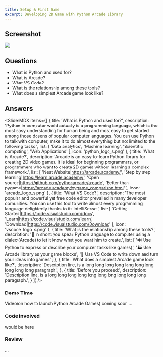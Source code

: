 ```yaml
---
title: Setup & First Game
excerpt: Developing 2D Game with Python Arcade Library
---
```



## Screenshot

<Image src="arcade_course.001.png" colStart="null|2" w="full" overflow="hidden"/>

## Questions

- What is Python and used for?
- What is Arcade?
- What VS Code?
- What is the relationship among these tools?
- What does a simplest Arcade game look like?

## Answers

<SliderMDX items={[
  {
    title: 'What is Python and used for?', 
    description: 'Python in computer world actually is a programming language, which is the most easy understanding for human being and most easy to get started among those dosens of popular computer languages. You can use Python to talk with computer, make it to do almost everything but not limited to the following tasks:',
    list: [
      'Data analytics', 
      'Machine learning', 
      'Scientific computing',
      'Web Applications'
    ],
    icon: 'python_logo_s.png'
  },
  {
    title: 'What is Arcade?', 
    description: 'Arcade is an easy-to-learn Python library for creating 2D video games. It is ideal for beginning programmers, or programmers who want to create 2D games without learning a complex framework.',
    list: [
      'Neat Website|https://arcade.academy/',
      'Step by step learning|https://learn.arcade.academy/',
      'Open source|https://github.com/pythonarcade/arcade',
      'Better than pygame|https://arcade.academy/pygame_comparison.html'
    ],
    icon: 'arcade_logo_s.png'
  },
  {
    title: 'What VS Code?', 
    description: 'The most popular and powerful yet free code editor prevailed in many developer comunities. You can use this tool to write almost every programming language delightedly thanks to its intelliSense.',
    list: [
      'Getting Started|https://code.visualstudio.com/docs',
      'Learn|https://code.visualstudio.com/learn',
      'Download|https://code.visualstudio.com/Download'
    ],
    icon: 'vscode_logo_s.png'
  },
  {
    title: 'What is the relationship among these tools?', 
    description: '🎯 In short: you speak Python language to computer using a dialect(Arcade) to let it know what you want him to create.',
    list: [
      '🔊 Use Python to express or describe your computer tasks(like games)',
      '🏭 Use Arcade library as your game blocks',
      '📝 Use VS Code to write down and turn your ideas into games'
    ]
  },
  {
    title: 'What does a simplest Arcade game look like?', 
    description: 'Description line, is a long long long long long long long long long long paragraph.',
  },
  {
    title: 'Before you proceed:', 
    description: 'Description line, is a long long long long long long long long long long paragraph.',
  }
]} />

### Demo Time

Video(on how to launch Python Arcade Games) coming soon ...

### Code involved

would be here


### Review

...